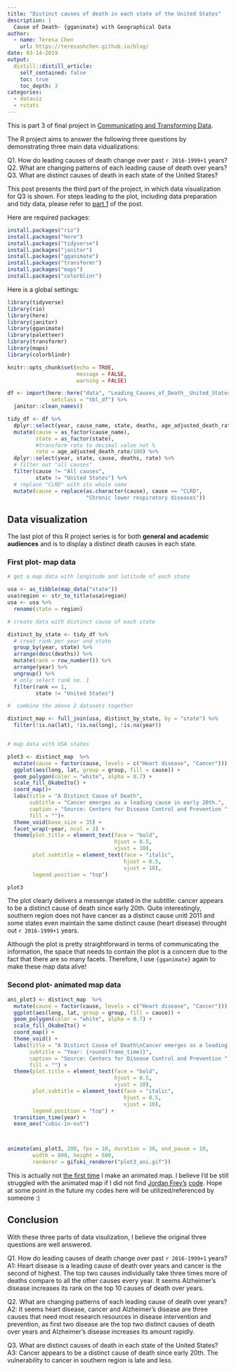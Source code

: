 ```yaml
---
title: "Distinct causes of death in each state of the United States"
description: |
  Cause of Death- {gganimate} with Geographical Data
author:
  - name: Teresa Chen
    url: https://teresashchen.github.io/blog/
date: 03-14-2019
output:
  distill::distill_article:
    self_contained: false
    toc: true
    toc_depth: 3     
categories:
  - dataviz
  - rstats
---
```


This is part 3 of final project in [Communicating and Transforming Data](https://uo-datasci-specialization.github.io/c2-communicate_transform_data/).  

The R project aims to answer the following three questions by demonstrating three main data vidualizations:  

Q1. How do leading causes of death change over past `r 2016-1999+1` years?  
Q2. What are changing patterns of each leading cause of death over years?  
Q3. What are distinct causes of death in each state of the United States?  

This post presents the third part of the project, in which data visualization for Q3 is shown. For steps leading to the plot, including data preparation and tidy data, please refer to [part 1](https://teresashchen.github.io/blog/posts/2019-03-08-cause-of-death-gganimate-with-a-bar-graph/) of the post.  

Here are required packages:

```r

install.packages("rio")
install.packages("here")
install.packages("tidyverse")
install.packages("janitor")
install.packages("gganimate")
install.packages("transformr")
install.packages("maps")
install.packages("colorblinr")

```

Here is a global settings:  

```r

library(tidyverse)
library(rio)
library(here)
library(janitor)
library(gganimate)
library(paletteer)
library(transformr)
library(maps)
library(colorblindr)

knitr::opts_chunk$set(echo = TRUE,                      
                      message = FALSE,
                      warning = FALSE)
```

```r

df <- import(here::here("data", "Leading_Causes_of_Death__United_States.csv"),
              setclass = "tbl_df") %>% 
  janitor::clean_names()

tidy_df <- df %>% 
  dplyr::select(year, cause_name, state, deaths, age_adjusted_death_rate) %>%   
  mutate(cause = as_factor(cause_name),
         state = as_factor(state),
         #transform rate to decimal value not %
         rate = age_adjusted_death_rate/100) %>% 
  dplyr::select(year, state, cause, deaths, rate) %>%
  # filter out "all causes"
  filter(cause != "All causes",
         state != "United States") %>%
  # replace "CLRD" with its whole name
  mutate(cause = replace(as.character(cause), cause == "CLRD", 
                         "Chronic lower respiratory diseases"))
```

## Data visualization

The last plot of this R project series is for both **general and academic audiences** and is to display a distinct death causes in each state.  

### First plot- map data

```r

# get a map data with longitude and latitude of each state 

usa <- as_tibble(map_data("state"))
usa$region <- str_to_title(usa$region)
usa <- usa %>%
  rename(state = region)

# create data with distinct cause of each state

distinct_by_state <- tidy_df %>% 
  # creat rank per year and state
  group_by(year, state) %>% 
  arrange(desc(deaths)) %>% 
  mutate(rank = row_number()) %>% 
  arrange(year) %>% 
  ungroup() %>% 
  # only select rank no. 1
  filter(rank == 1,
         state != "United States")

#  combine the above 2 datasets together

distinct_map <- full_join(usa, distinct_by_state, by = "state") %>% 
  filter(!is.na(lat), !is.na(long), !is.na(year))


# map data with USA states

plot3 <- distinct_map  %>% 
  mutate(cause = factor(cause, levels = c("Heart disease", "Cancer"))) %>% 
  ggplot(aes(long, lat, group = group, fill = cause)) +
  geom_polygon(color = "white", alpha = 0.7) +
  scale_fill_OkabeIto() +
  coord_map()+
  labs(title = "A Distinct Cause of Death",
       subtitle = "Cancer emerges as a leading cause in early 20th.",
       caption = "Source: Centers for Disease Control and Prevention ",
       fill = "")+
  theme_void(base_size = 35) +
  facet_wrap(~year, ncol = 3) +
  theme(plot.title = element_text(face = "bold",
                                  hjust = 0.5,
                                  vjust = 10),
        plot.subtitle = element_text(face = "italic",
                                     hjust = 0.5,
                                     vjust = 10),
        legend.position = "top")

plot3

```

The plot clearly delivers a messenge stated in the subtitle: cancer appears to be a distinct cause of death since early 20th. Quite interestingly, southern region does not have cancer as a distinct cause unitl 2011 and some states even maintain the same distinct cause (heart disease) throught out `r 2016-1999+1` years.    

Although the plot is pretty straightforward in terms of communicating the information, the space that needs to contain the plot is a concern due to the fact that there are so many facets. Therefore, I use `{gganimate}` again to make these map data alive!  

### Second plot- **animated** map data

```r

ani_plot3 <- distinct_map  %>% 
  mutate(cause = factor(cause, levels = c("Heart disease", "Cancer"))) %>% 
  ggplot(aes(long, lat, group = group, fill = cause)) +
  geom_polygon(color = "white", alpha = 0.7) +
  scale_fill_OkabeIto() +
  coord_map() +
  theme_void() +
  labs(title = "A Distinct Cause of Death\nCancer emerges as a leading cause in early 20th.",
       subtitle = "Year: {round(frame_time)}",
       caption = "Source: Centers for Disease Control and Prevention ",
       fill = "") +
  theme(plot.title = element_text(face = "bold",
                                  hjust = 0.5,
                                  vjust = 10),
        plot.subtitle = element_text(face = "italic",
                                     hjust = 0.5,
                                     vjust = 10),
        legend.position = "top") +
  transition_time(year) +
  ease_aes("cubic-in-out")



animate(ani_plot3, 200, fps = 10, duration = 30, end_pause = 10,
        width = 800, height = 600, 
        renderer = gifski_renderer("plot3_ani.gif"))

```


This is actually not [the first time](https://twitter.com/ptteresachen/status/1094702611205222402) I make an animated map. I believe I'd be still struggled with the animated map if I did not find [Jordan Frey's](https://twitter.com/FreyGeospatial) [code](https://github.com/jmfrey/TidyTuesday_feb0519/blob/master/R/munge.R). Hope at some point in the future my codes here will be utilized/referenced by someone :)

## Conclusion  

With these three parts of data visulization, I believe the original three questions are well answered.  

Q1. How do leading causes of death change over past `r 2016-1999+1` years?  
A1: Heart disease is a leading cause of death over years and cancer is the second of highest. The top two causes individually take three times more of deaths compare to all the other causes every year. It seems Alzheimer’s disease increases its rank on the top 10 causes of death over years.  

Q2. What are changing patterns of each leading cause of death over years?  
A2: It seems heart disease, cancer and Alzheimer’s disease are three causes that need most research resources in disease intervention and prevention, as first two disease are the top two distinct causes of death over years and Alzheimer’s disease increases its amount rapidly.  

Q3. What are distinct causes of death in each state of the United States?  
A3: Cancer appears to be a distinct cause of death since early 20th. The vulnerability to cancer in southern region is late and less.  

